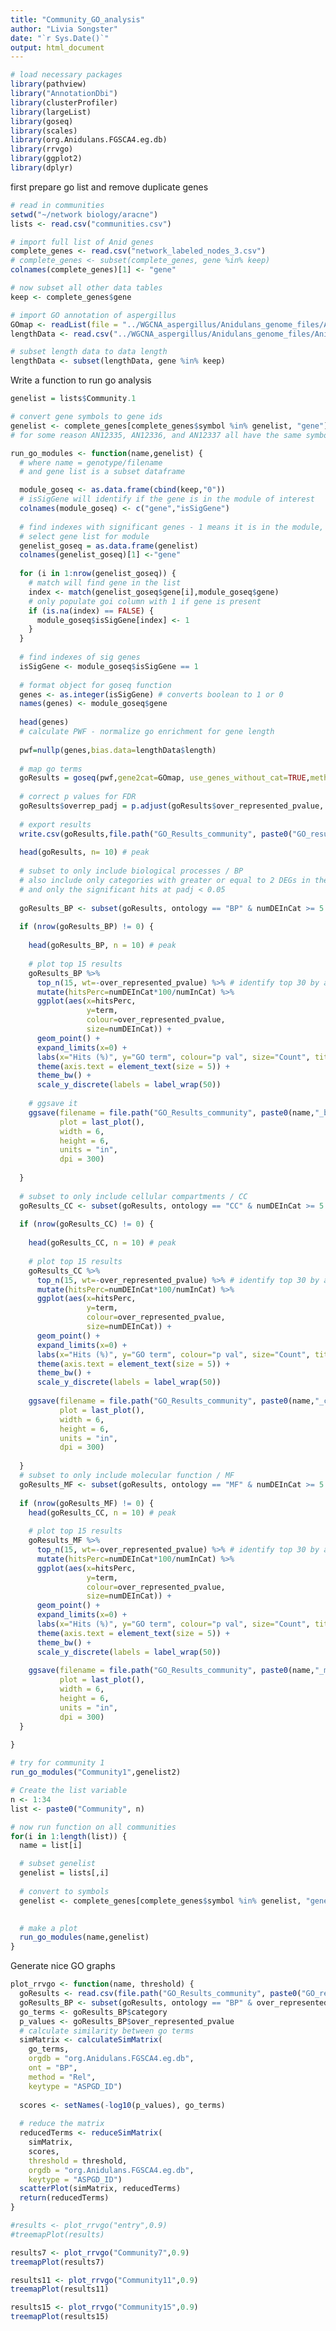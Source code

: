 ---
title: "Community_GO_analysis"
author: "Livia Songster"
date: "`r Sys.Date()`"
output: html_document
---

```{r,message = FALSE}
# load necessary packages
library(pathview)
library("AnnotationDbi")
library(clusterProfiler)
library(largeList)
library(goseq)
library(scales)
library(org.Anidulans.FGSCA4.eg.db)
library(rrvgo)
library(ggplot2)
library(dplyr)
```

first prepare go list and remove duplicate genes

```{r import data}
# read in communities
setwd("~/network biology/aracne")
lists <- read.csv("communities.csv")

# import full list of Anid genes
complete_genes <- read.csv("network_labeled_nodes_3.csv")
# complete_genes <- subset(complete_genes, gene %in% keep)
colnames(complete_genes)[1] <- "gene"

# now subset all other data tables
keep <- complete_genes$gene

# import GO annotation of aspergillus
GOmap <- readList(file = "../WGCNA_aspergillus/Anidulans_genome_files/Anidulans_63_GOmap.llo")
lengthData <- read.csv("../WGCNA_aspergillus/Anidulans_genome_files/Anidulans_63_genelengths.csv")

# subset length data to data length
lengthData <- subset(lengthData, gene %in% keep)

```

Write a function to run go analysis

```{r, run go analysis}

genelist = lists$Community.1

# convert gene symbols to gene ids
genelist <- complete_genes[complete_genes$symbol %in% genelist, "gene"]
# for some reason AN12335, AN12336, and AN12337 all have the same symbol, acdA. proceed anyways:

run_go_modules <- function(name,genelist) {
  # where name = genotype/filename
  # and gene list is a subset dataframe

  module_goseq <- as.data.frame(cbind(keep,"0"))
  # isSigGene will identify if the gene is in the module of interest
  colnames(module_goseq) <- c("gene","isSigGene")
  
  # find indexes with significant genes - 1 means it is in the module, 0 means not
  # select gene list for module
  genelist_goseq = as.data.frame(genelist)
  colnames(genelist_goseq)[1] <-"gene"
  
  for (i in 1:nrow(genelist_goseq)) {
    # match will find gene in the list 
    index <- match(genelist_goseq$gene[i],module_goseq$gene)
    # only populate goi column with 1 if gene is present
    if (is.na(index) == FALSE) {
      module_goseq$isSigGene[index] <- 1
    }
  }
  
  # find indexes of sig genes
  isSigGene <- module_goseq$isSigGene == 1
  
  # format object for goseq function
  genes <- as.integer(isSigGene) # converts boolean to 1 or 0
  names(genes) <- module_goseq$gene
  
  head(genes)
  # calculate PWF - normalize go enrichment for gene length
  
  pwf=nullp(genes,bias.data=lengthData$length)
  
  # map go terms
  goResults = goseq(pwf,gene2cat=GOmap, use_genes_without_cat=TRUE,method="Hypergeometric")
  
  # correct p values for FDR
  goResults$overrep_padj = p.adjust(goResults$over_represented_pvalue, method = "holm")
  
  # export results
  write.csv(goResults,file.path("GO_Results_community", paste0("GO_results_allontologies_",name,".csv")),row.names=FALSE)
  
  head(goResults, n= 10) # peak
  
  # subset to only include biological processes / BP
  # also include only categories with greater or equal to 2 DEGs in the category, and those where the category has greater or equal to 4 genes
  # and only the significant hits at padj < 0.05
  
  goResults_BP <- subset(goResults, ontology == "BP" & numDEInCat >= 5 & numInCat  >= 15 & over_represented_pvalue < 0.05)
  
  if (nrow(goResults_BP) != 0) {
    
    head(goResults_BP, n = 10) # peak
    
    # plot top 15 results
    goResults_BP %>% 
      top_n(15, wt=-over_represented_pvalue) %>% # identify top 30 by adjusted p value
      mutate(hitsPerc=numDEInCat*100/numInCat) %>% 
      ggplot(aes(x=hitsPerc, 
                 y=term, 
                 colour=over_represented_pvalue, 
                 size=numDEInCat)) +
      geom_point() +
      expand_limits(x=0) +
      labs(x="Hits (%)", y="GO term", colour="p val", size="Count", title = paste0(name," Biological Processes")) +
      theme(axis.text = element_text(size = 5)) +
      theme_bw() +
      scale_y_discrete(labels = label_wrap(50))
    
    # ggsave it
    ggsave(filename = file.path("GO_Results_community", paste0(name,"_biological_processes_graph",".png")),
           plot = last_plot(),
           width = 6,
           height = 6,
           units = "in",
           dpi = 300)
  
  }
  
  # subset to only include cellular compartments / CC
  goResults_CC <- subset(goResults, ontology == "CC" & numDEInCat >= 5 & numInCat  >= 15 & over_represented_pvalue < 0.05)
  
  if (nrow(goResults_CC) != 0) {
    
    head(goResults_CC, n = 10) # peak
    
    # plot top 15 results
    goResults_CC %>% 
      top_n(15, wt=-over_represented_pvalue) %>% # identify top 30 by adjusted p value
      mutate(hitsPerc=numDEInCat*100/numInCat) %>% 
      ggplot(aes(x=hitsPerc, 
                 y=term, 
                 colour=over_represented_pvalue, 
                 size=numDEInCat)) +
      geom_point() +
      expand_limits(x=0) +
      labs(x="Hits (%)", y="GO term", colour="p val", size="Count", title = paste0(name," Cellular Components")) +
      theme(axis.text = element_text(size = 5)) +
      theme_bw() +
      scale_y_discrete(labels = label_wrap(50))
    
    ggsave(filename = file.path("GO_Results_community", paste0(name,"_cellular_components_graph",".png")),
           plot = last_plot(),
           width = 6,
           height = 6,
           units = "in",
           dpi = 300)
  
  }
  # subset to only include molecular function / MF
  goResults_MF <- subset(goResults, ontology == "MF" & numDEInCat >= 5 & numInCat  >= 15 & over_represented_pvalue < 0.05)
  
  if (nrow(goResults_MF) != 0) {
    head(goResults_CC, n = 10) # peak
    
    # plot top 15 results
    goResults_MF %>% 
      top_n(15, wt=-over_represented_pvalue) %>% # identify top 30 by adjusted p value
      mutate(hitsPerc=numDEInCat*100/numInCat) %>% 
      ggplot(aes(x=hitsPerc, 
                 y=term, 
                 colour=over_represented_pvalue, 
                 size=numDEInCat)) +
      geom_point() +
      expand_limits(x=0) +
      labs(x="Hits (%)", y="GO term", colour="p val", size="Count", title = paste0(name," Molecular Functions")) +
      theme(axis.text = element_text(size = 5)) +
      theme_bw() +
      scale_y_discrete(labels = label_wrap(50))
    
    ggsave(filename = file.path("GO_Results_community", paste0(name,"_molecular_functions_graph",".png")),
           plot = last_plot(),
           width = 6,
           height = 6,
           units = "in",
           dpi = 300)
  }
  
}

# try for community 1
run_go_modules("Community1",genelist2)

# Create the list variable
n <- 1:34
list <- paste0("Community", n)

# now run function on all communities
for(i in 1:length(list)) {
  name = list[i]

  # subset genelist
  genelist = lists[,i]
  
  # convert to symbols
  genelist <- complete_genes[complete_genes$symbol %in% genelist, "gene"]

  
  # make a plot
  run_go_modules(name,genelist)
}


```

Generate nice GO graphs
```{r rrvgo graphs}

plot_rrvgo <- function(name, threshold) {
  goResults <- read.csv(file.path("GO_Results_community", paste0("GO_results_allontologies_",name,".csv")))
  goResults_BP <- subset(goResults, ontology == "BP" & over_represented_pvalue < 0.05)
  go_terms <- goResults_BP$category
  p_values <- goResults_BP$over_represented_pvalue
  # calculate similarity between go terms
  simMatrix <- calculateSimMatrix(
    go_terms,
    orgdb = "org.Anidulans.FGSCA4.eg.db",
    ont = "BP",
    method = "Rel",
    keytype = "ASPGD_ID")
    
  scores <- setNames(-log10(p_values), go_terms)
  
  # reduce the matrix
  reducedTerms <- reduceSimMatrix(
    simMatrix,
    scores,
    threshold = threshold,
    orgdb = "org.Anidulans.FGSCA4.eg.db",
    keytype = "ASPGD_ID")
  scatterPlot(simMatrix, reducedTerms)
  return(reducedTerms)
}

#results <- plot_rrvgo("entry",0.9)
#treemapPlot(results)

results7 <- plot_rrvgo("Community7",0.9)
treemapPlot(results7)

results11 <- plot_rrvgo("Community11",0.9)
treemapPlot(results11)

results15 <- plot_rrvgo("Community15",0.9)
treemapPlot(results15)



```